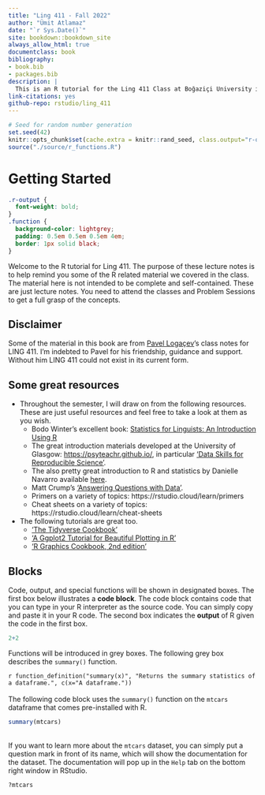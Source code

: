 ```yaml
--- 
title: "Ling 411 - Fall 2022"
author: "Ümit Atlamaz"
date: "`r Sys.Date()`"
site: bookdown::bookdown_site
always_allow_html: true
documentclass: book
bibliography:
- book.bib
- packages.bib
description: |
  This is an R tutorial for the Ling 411 Class at Boğaziçi University in Fall 2022.
link-citations: yes
github-repo: rstudio/ling_411
---
```


```r
# Seed for random number generation
set.seed(42)
knitr::opts_chunk$set(cache.extra = knitr::rand_seed, class.output="r-output")
source("./source/r_functions.R")
```



# Getting Started

```css
.r-output {
  font-weight: bold;
}
.function {
  background-color: lightgrey;
  padding: 0.5em 0.5em 0.5em 4em;
  border: 1px solid black;
}
```

Welcome to the R tutorial for Ling 411. The purpose of these lecture notes is to help remind you some of the R related material we covered in the class. The material here is not intended to be complete and self-contained. These are just lecture notes. You need to attend the classes and Problem Sessions to get a full grasp of the concepts.

## Disclaimer
Some of the material in this book are from [Pavel Logaçev](https://scholar.google.com/citations?user=fhbdTJIAAAAJ&hl=tr)'s class notes for LING 411. I'm indebted to Pavel for his friendship, guidance and support. Without him LING 411 could not exist in its current form.

## Some great resources
- Throughout the semester, I will draw on from the following resources. These are just useful resources and feel free to take a look at them as you wish.
  - Bodo Winter's excellent book: [Statistics for Linguists: An Introduction Using R](https://www.routledge.com/Statistics-for-Linguists-An-Introduction-Using-R/Winter/p/book/9781138056091)
  - The great introduction materials developed at the University of Glasgow: <https://psyteachr.github.io/>, in particular ['Data Skills for Reproducible Science'](https://psyteachr.github.io/msc-data-skills/).
  - The also pretty great introduction to R and statistics by Danielle Navarro available [here](https://learningstatisticswithr.com).
  - Matt Crump's ['Answering Questions with Data'](https://crumplab.github.io/statistics/).
  - Primers on a variety of topics: https://rstudio.cloud/learn/primers
  - Cheat sheets on a variety of topics: https://rstudio.cloud/learn/cheat-sheets

- The following tutorials are great too.
  - ['The Tidyverse Cookbook'](https://rstudio-education.github.io/tidyverse-cookbook/)
  - ['A Ggplot2 Tutorial for Beautiful Plotting in R'](https://cedricscherer.netlify.app/2019/08/05/a-ggplot2-tutorial-for-beautiful-plotting-in-r/)
  - ['R Graphics Cookbook, 2nd edition'](https://r-graphics.org/)
  
  
## Blocks
Code, output, and special functions will be shown in designated boxes. The first box below illustrates a **code block**. The code block contains code that you can type in your R interpreter as the source code. You can simply copy and paste it in your R code. The second box indicates the **output** of R given the code in the first box.

```r
2+2
```

Functions will be introduced in grey boxes. The following grey box describes the `summary()` function.

`r function_definition("summary(x)", "Returns the summary statistics of a dataframe.", c(x="A dataframe."))`
\
\
The following code block uses the `summary()` function on the `mtcars` dataframe that comes pre-installed with R. 


```r
summary(mtcars)
```
\
If you want to learn more about the `mtcars` dataset, you can simply put a question mark in front of its name, which will show the documentation for the dataset. The documentation will pop up in the `Help` tab on the bottom right window in RStudio.

```r
?mtcars
```


